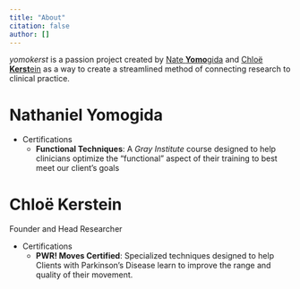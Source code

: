 ```yaml
---
title: "About"
citation: false
author: []
---
```


*yomokerst* is a passion project created by [Nate **Yomo**gida](#ngy) and [Chloë **Kerst**ein](#cak) as a way to create a streamlined method of connecting research to clinical practice.



# Nathaniel Yomogida {#ngy}


- Certifications
    - **Functional Techniques**: A *Gray Institute* course designed to help clinicians optimize the "functional" aspect of their training to best meet our client's goals

# Chloë Kerstein {#cak}

Founder and Head Researcher


- Certifications
    - **PWR! Moves Certified**: Specialized techniques designed to help Clients with Parkinson's Disease learn to improve the range and quality of their movement.